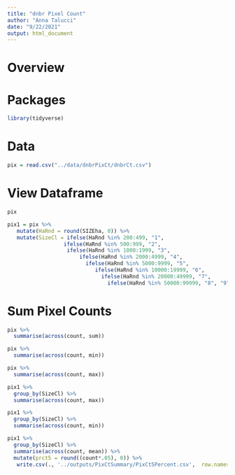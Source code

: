 ```yaml
---
title: "dnbr Pixel Count"
author: "Anna Talucci"
date: "9/22/2021"
output: html_document
---
```


# Overview

# Packages

```r
library(tidyverse)
```


# Data
```r
pix = read.csv("../data/dnbrPixCt/dnbrCt.csv") 
```


# View Dataframe

```r

pix
```

```r
pix1 = pix %>%
   mutate(HaRnd = round(SIZEha, 0)) %>% 
   mutate(SizeCl = ifelse(HaRnd %in% 200:499, "1",
                  ifelse(HaRnd %in% 500:999, "2",
                   ifelse(HaRnd %in% 1000:1999, "3",
                       ifelse(HaRnd %in% 2000:4999, "4",
                         ifelse(HaRnd %in% 5000:9999, "5",
                            ifelse(HaRnd %in% 10000:19999, "6",
                              ifelse(HaRnd %in% 20000:49999, "7",
                                ifelse(HaRnd %in% 50000:99999, "8", "9")))))))))
```

# Sum Pixel Counts
```r
pix %>%
  summarise(across(count, sum))
```
```r
pix %>%
  summarise(across(count, min))
```

```r
pix %>%
  summarise(across(count, max))
```

```r
pix1 %>%
  group_by(SizeCl) %>%
  summarise(across(count, max)) 
```

```r
pix1 %>%
  group_by(SizeCl) %>%
  summarise(across(count, min)) 
```

```r
pix1 %>%
  group_by(SizeCl) %>%
  summarise(across(count, mean)) %>%
  mutate(prct5 = round((count*.05), 0)) %>%
   write.csv(., '../outputs/PixCtSummary/PixCt5Percent.csv',  row.names = FALSE)
```